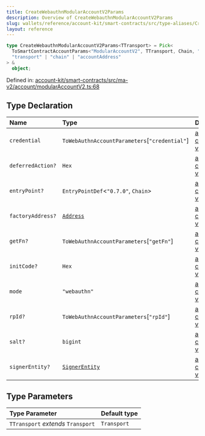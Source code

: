 ```yaml
---
title: CreateWebauthnModularAccountV2Params
description: Overview of CreateWebauthnModularAccountV2Params
slug: wallets/reference/account-kit/smart-contracts/src/type-aliases/CreateWebauthnModularAccountV2Params
layout: reference
---
```


```ts
type CreateWebauthnModularAccountV2Params<TTransport> = Pick<
  ToSmartContractAccountParams<"ModularAccountV2", TTransport, Chain, "0.7.0">,
  "transport" | "chain" | "accountAddress"
> &
  object;
```

Defined in: [account-kit/smart-contracts/src/ma-v2/account/modularAccountV2.ts:68](https://github.com/alchemyplatform/aa-sdk/blob/49e74eee8606f480b200b4612d00d950da8a8742/account-kit/smart-contracts/src/ma-v2/account/modularAccountV2.ts#L68)

## Type Declaration

| Name              | Type                                                              | Defined in                                                                                                                                                                                                                            |
| :---------------- | :---------------------------------------------------------------- | :------------------------------------------------------------------------------------------------------------------------------------------------------------------------------------------------------------------------------------ |
| `credential`      | `ToWebAuthnAccountParameters`\[`"credential"`]                    | [account-kit/smart-contracts/src/ma-v2/account/modularAccountV2.ts:75](https://github.com/alchemyplatform/aa-sdk/blob/49e74eee8606f480b200b4612d00d950da8a8742/account-kit/smart-contracts/src/ma-v2/account/modularAccountV2.ts#L75) |
| `deferredAction?` | `Hex`                                                             | [account-kit/smart-contracts/src/ma-v2/account/modularAccountV2.ts:79](https://github.com/alchemyplatform/aa-sdk/blob/49e74eee8606f480b200b4612d00d950da8a8742/account-kit/smart-contracts/src/ma-v2/account/modularAccountV2.ts#L79) |
| `entryPoint?`     | `EntryPointDef`\<`"0.7.0"`, `Chain`>                              | [account-kit/smart-contracts/src/ma-v2/account/modularAccountV2.ts:78](https://github.com/alchemyplatform/aa-sdk/blob/49e74eee8606f480b200b4612d00d950da8a8742/account-kit/smart-contracts/src/ma-v2/account/modularAccountV2.ts#L78) |
| `factoryAddress?` | [`Address`](../../../../aa-sdk/core/src/type-aliases/Address.mdx) | [account-kit/smart-contracts/src/ma-v2/account/modularAccountV2.ts:82](https://github.com/alchemyplatform/aa-sdk/blob/49e74eee8606f480b200b4612d00d950da8a8742/account-kit/smart-contracts/src/ma-v2/account/modularAccountV2.ts#L82) |
| `getFn?`          | `ToWebAuthnAccountParameters`\[`"getFn"`]                         | [account-kit/smart-contracts/src/ma-v2/account/modularAccountV2.ts:76](https://github.com/alchemyplatform/aa-sdk/blob/49e74eee8606f480b200b4612d00d950da8a8742/account-kit/smart-contracts/src/ma-v2/account/modularAccountV2.ts#L76) |
| `initCode?`       | `Hex`                                                             | [account-kit/smart-contracts/src/ma-v2/account/modularAccountV2.ts:83](https://github.com/alchemyplatform/aa-sdk/blob/49e74eee8606f480b200b4612d00d950da8a8742/account-kit/smart-contracts/src/ma-v2/account/modularAccountV2.ts#L83) |
| `mode`            | `"webauthn"`                                                      | [account-kit/smart-contracts/src/ma-v2/account/modularAccountV2.ts:74](https://github.com/alchemyplatform/aa-sdk/blob/49e74eee8606f480b200b4612d00d950da8a8742/account-kit/smart-contracts/src/ma-v2/account/modularAccountV2.ts#L74) |
| `rpId?`           | `ToWebAuthnAccountParameters`\[`"rpId"`]                          | [account-kit/smart-contracts/src/ma-v2/account/modularAccountV2.ts:77](https://github.com/alchemyplatform/aa-sdk/blob/49e74eee8606f480b200b4612d00d950da8a8742/account-kit/smart-contracts/src/ma-v2/account/modularAccountV2.ts#L77) |
| `salt?`           | `bigint`                                                          | [account-kit/smart-contracts/src/ma-v2/account/modularAccountV2.ts:81](https://github.com/alchemyplatform/aa-sdk/blob/49e74eee8606f480b200b4612d00d950da8a8742/account-kit/smart-contracts/src/ma-v2/account/modularAccountV2.ts#L81) |
| `signerEntity?`   | [`SignerEntity`](SignerEntity.mdx)                                | [account-kit/smart-contracts/src/ma-v2/account/modularAccountV2.ts:80](https://github.com/alchemyplatform/aa-sdk/blob/49e74eee8606f480b200b4612d00d950da8a8742/account-kit/smart-contracts/src/ma-v2/account/modularAccountV2.ts#L80) |

## Type Parameters

| Type Parameter                     | Default type |
| :--------------------------------- | :----------- |
| `TTransport` _extends_ `Transport` | `Transport`  |
